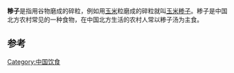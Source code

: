 {{Unreferenced|time=2020-11-24T14:11:02+00:00}}
'''糁子'''是指用谷物磨成的碎粒，例如用[[玉米|玉米]]粒磨成的碎粒就叫[[玉米糁子|玉米糁子]]。糁子是中国北方农村常见的一种食物，在中国北方生活的农村人常以糁子汤为主食。
== 参考 ==
{{reflist}}

[[Category:中国饮食|Category:中国饮食]]
{{food-stub}}
